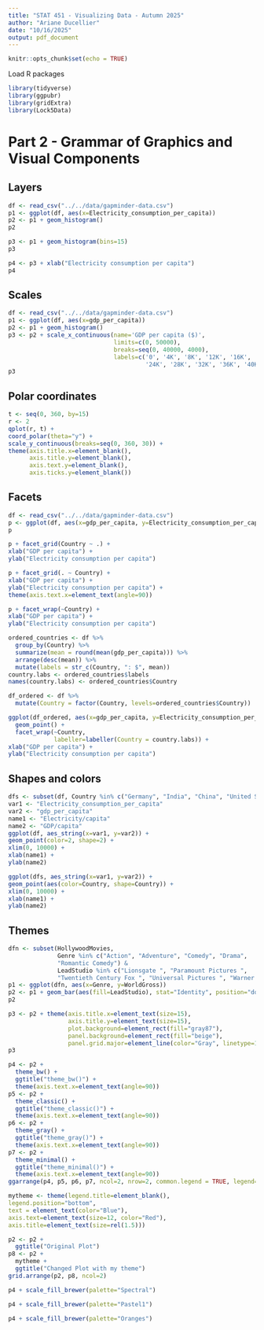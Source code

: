 ```yaml
---
title: "STAT 451 - Visualizing Data - Autumn 2025"
author: "Ariane Ducellier"
date: "10/16/2025"
output: pdf_document
---
```


```r
knitr::opts_chunk$set(echo = TRUE)
```

Load R packages

```r
library(tidyverse)
library(ggpubr)
library(gridExtra)
library(Lock5Data)
```

# Part 2 - Grammar of Graphics and Visual Components

## Layers

```r
df <- read_csv("../../data/gapminder-data.csv")
p1 <- ggplot(df, aes(x=Electricity_consumption_per_capita))
p2 <- p1 + geom_histogram()
p2
```

```r
p3 <- p1 + geom_histogram(bins=15)
p3
```

```r
p4 <- p3 + xlab("Electricity consumption per capita")
p4
```

## Scales

```r
df <- read_csv("../../data/gapminder-data.csv")
p1 <- ggplot(df, aes(x=gdp_per_capita))
p2 <- p1 + geom_histogram()
p3 <- p2 + scale_x_continuous(name='GDP per capita ($)',
                              limits=c(0, 50000),
                              breaks=seq(0, 40000, 4000),
                              labels=c('0', '4K', '8K', '12K', '16K', '20K',
                                       '24K', '28K', '32K', '36K', '40K'))
p3
```

## Polar coordinates

```r
t <- seq(0, 360, by=15)
r <- 2
qplot(r, t) + 
coord_polar(theta="y") +
scale_y_continuous(breaks=seq(0, 360, 30)) +
theme(axis.title.x=element_blank(),
      axis.title.y=element_blank(),
      axis.text.y=element_blank(),
      axis.ticks.y=element_blank())
```

## Facets

```r
df <- read_csv("../../data/gapminder-data.csv")
p <- ggplot(df, aes(x=gdp_per_capita, y=Electricity_consumption_per_capita)) + geom_point()
p
```

```r
p + facet_grid(Country ~ .) +
xlab("GDP per capita") +
ylab("Electricity consumption per capita")
```

```r
p + facet_grid(. ~ Country) +
xlab("GDP per capita") +
ylab("Electricity consumption per capita") +
theme(axis.text.x=element_text(angle=90))
```

```r
p + facet_wrap(~Country) +
xlab("GDP per capita") +
ylab("Electricity consumption per capita")
```

```r
ordered_countries <- df %>%
  group_by(Country) %>%
  summarize(mean = round(mean(gdp_per_capita))) %>%
  arrange(desc(mean)) %>%
  mutate(labels = str_c(Country, ": $", mean))
country.labs <- ordered_countries$labels
names(country.labs) <- ordered_countries$Country

df_ordered <- df %>%
  mutate(Country = factor(Country, levels=ordered_countries$Country))

ggplot(df_ordered, aes(x=gdp_per_capita, y=Electricity_consumption_per_capita)) +
  geom_point() +
  facet_wrap(~Country,
             labeller=labeller(Country = country.labs)) +
xlab("GDP per capita") +
ylab("Electricity consumption per capita")
```

## Shapes and colors

```r
dfs <- subset(df, Country %in% c("Germany", "India", "China", "United States"))
var1 <- "Electricity_consumption_per_capita"
var2 <- "gdp_per_capita"
name1 <- "Electricity/capita"
name2 <- "GDP/capita"
ggplot(df, aes_string(x=var1, y=var2)) +
geom_point(color=2, shape=2) + 
xlim(0, 10000) +
xlab(name1) +
ylab(name2)
```

```r
ggplot(dfs, aes_string(x=var1, y=var2)) +
geom_point(aes(color=Country, shape=Country)) +
xlim(0, 10000) +
xlab(name1) +
ylab(name2)
```

## Themes

```r
dfn <- subset(HollywoodMovies,
              Genre %in% c("Action", "Adventure", "Comedy", "Drama",
              "Romantic Comedy") &
              LeadStudio %in% c("Lionsgate ", "Paramount Pictures ",
              "Twentieth Century Fox ", "Universal Pictures ", "Warner Bros. "))
p1 <- ggplot(dfn, aes(x=Genre, y=WorldGross)) 
p2 <- p1 + geom_bar(aes(fill=LeadStudio), stat="Identity", position="dodge")
p2
```

```r
p3 <- p2 + theme(axis.title.x=element_text(size=15),
                 axis.title.y=element_text(size=15),
                 plot.background=element_rect(fill="gray87"),
                 panel.background=element_rect(fill="beige"),
                 panel.grid.major=element_line(color="Gray", linetype=1))
p3
```

```r
p4 <- p2 +
  theme_bw() +
  ggtitle("theme_bw()") +
  theme(axis.text.x=element_text(angle=90))
p5 <- p2 +
  theme_classic() +
  ggtitle("theme_classic()") +
  theme(axis.text.x=element_text(angle=90))
p6 <- p2 +
  theme_gray() +
  ggtitle("theme_gray()") +
  theme(axis.text.x=element_text(angle=90))
p7 <- p2 +
  theme_minimal() +
  ggtitle("theme_minimal()") +
  theme(axis.text.x=element_text(angle=90))
ggarrange(p4, p5, p6, p7, ncol=2, nrow=2, common.legend = TRUE, legend="right")
```

```r
mytheme <- theme(legend.title=element_blank(),
legend.position="bottom",
text = element_text(color="Blue"),
axis.text=element_text(size=12, color="Red"),
axis.title=element_text(size=rel(1.5)))
```

```r
p2 <- p2 +
  ggtitle("Original Plot")
p8 <- p2 +
  mytheme +
  ggtitle("Changed Plot with my theme")
grid.arrange(p2, p8, ncol=2)
```

```r
p4 + scale_fill_brewer(palette="Spectral")
```

```r
p4 + scale_fill_brewer(palette="Pastel1")
```

```r
p4 + scale_fill_brewer(palette="Oranges")
```
